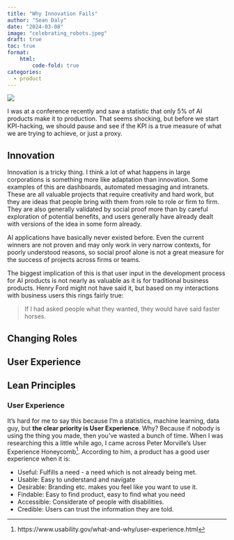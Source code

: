 ```yaml
---
title: "Why Innovation Fails"
author: "Sean Daly"
date: "2024-03-08"
image: "celebrating_robots.jpeg"
draft: true
toc: true
format:
    html:
        code-fold: true
categories:
  - product
---
```


![](celebrating_robots.png){fig-align="center"}

I was at a conference recently and saw a statistic that only 5% of AI products make it to production. That seems shocking, but before we start KPI-hacking, we should pause and see if the KPI is a true measure of what we are trying to achieve, or just a proxy.

## Innovation

Innovation is a tricky thing. I think a lot of what happens in large corporations is something more like adaptation than innovation. Some examples of this are dashboards, automated messaging and intranets. These are all valuable projects that require creativity and hard work, but they are ideas that people bring with them from role to role or firm to firm. They are also generally validated by social proof more than by careful exploration of potential benefits, and users generally have already dealt with versions of the idea in some form already.

AI applications have basically never existed before. Even the current winners are not proven and may only work in very narrow contexts, for poorly understood reasons, so social proof alone is not a great measure for the success of projects across firms or teams.

The biggest implication of this is that user input in the development process for AI products is not nearly as valuable as it is for traditional business products. Henry Ford might not have said it, but based on my interactions with business users this rings fairly true:

> If I had asked people what they wanted, they would have said faster horses.

## Changing Roles




## User Experience



## Lean Principles














<!-- I started a job recently as an AI Program Manager, so I've been trying to distill the key elements to describe what a successful AI product would have. 

It's a pretty tough thing to do. It's tough because AI is like a lot of things in the corporate world, there's a sort of surficial understanding of what things are, but when you dig into the details it usually turns out that different people understand them to be completely different things. One example of this is the term "market segment". It obviously makes sense that market segments are subjective, but you'd be surprised how many people in the same firm, in different roles, have a different idea of what a market segment is or should be.

This doesn't matter to me at all in my daily life, but try to actually build something means I have to nail these ideas down.

## What is AI?

I've given the talk many times about how AI is a blanket term that can cover statistical, machine-learning and rule-based systems that can do tasks that people would have had to do in the past. It's pretty clear though, that when regular people say AI they're talking about some kind of human-like entity that's able to do a bunch of very smart things really quickly, and achieve some aim that the user wanted to get done in a kind of magical way. 

There's concepts in software engineering of "procedural" v. "declarative" programming. Procedural programming involves setting out all the steps to achieve a particular goal. It's what you do with excel: you set up a bunch of calculations, then when you change one of the inputs the calculations work themselves out one-by-one to give you the answer. It works great, but it requires you to set up the calculation ahead of time. Declarative programming only requires you to say what your goals and inputs are: the computer works out the rest.

So I'm going to say that **AI is a machine that gives me what I want based on a short description of my goals and some input data.**

## What is a good AI product

I've played around with these ideas quite a bit, and I think the elements of an AI product have to consider the following, in order of priority:

- Business Problem
- User Experience
- Data
- AI System

### Business Problem

Why do we set up a situation where we pit solutions against problems? Why not just put products into the world if they seem like they make sense? Well, it turns out that phrasing a product as a solution to a problem allows you to phrase a hypothesis that can be tested. Here is an example:

    - **Problem**: We assume that our current customer management processes are inadequate, leading to inconsistent customer experiences, missed sales opportunities, and inefficient operations. 
    - **Solution**: We believe that implementing a CRM will allow client service staff to access a common source of knowledge about the client relationship, leading to a more consistent client experience; it will help to identify opportunities for cross-selling, and for re-prospecting old clients; and will help streamline operations.
    - **Metrics**: We believe that this will result in a decline in client churn by 5% per year, and an increase in cross-selling of 10% per year.

Now, we can actually test our assumptions one by one, using surveys, interviews, protoypes etc., for both the problem and then the solution. metrics are an important part of the process, as these will help to define whether the product is delivering value for the business. -->

<!-- Most decently large organizations will have some kind of process that uses business cases for project approval. The purpose of a business case is quite logical: to spell out the benefits of a project and how it will outweigh the costs. As a process, starting ab initio, it makes sense as a way to think about a project. I have come to see relying on them for project approval to be problematic though, for example^[Please note that I am in favor of CRMs when they are part of a broader strategic plan to use the data they aggregate for analytics, marketing etc.!]:

- They are often a means to justify a solution, e.g. "implementing a CRM will solve our problem of having no CRM".
- Impacts to revenue and expenses are impossible to estimate. Especially when businesses don't know how much a specific task generates or costs. How do you answer a question like "how much of our revenue is due to post meeting note-taking and note sharing, and how much does making and sharing notes cost us".
- The loop is never closed after a project is complete. Did the project generate revenue or cut expenses? Was that 5% growth in revenue due to a new CRM or did the sales team work harder? If the sales team hires more office admin staff to enter data into the CRM, is that expense considered?

The way forward instead, I think, is to follow a lean innovation methodology. It's not perfect, but I like the Lean Innovation Guide by David Griesbach. He lays out a fairly simple scheme:

![](lean innovation process.png){fig-align="center"}

In many ways, this does in face follow the ideals of the business case, but instead of making approval of a project dependent on a fully planned project, you build prototypes and iterate on the product to let it speak for itself. If the product makes sense, people will let you know: they will literally call you and ask you how it's going.

Following a lean product development cycle with prototyping to prove out value in the organization is also a way of managing the risk of innovation th

![](evolutionary risk management.png){fig-align="center"} -->

### User Experience

It's hard for me to say this because I'm a statistics, machine learning, data guy, but **the clear priority is User Experience**. Why? Because if nobody is using the thing you made, then you've wasted a bunch of time. When I was researching this a little while ago, I came across Peter Morville's User Experience Honeycomb^[https://www.usability.gov/what-and-why/user-experience.html]. According to him, a product has a good user experience when it is:

- Useful: Fulfills a need - a need which is not already being met.
- Usable: Easy to understand and navigate
- Desirable: Branding etc. makes you feel like you want to use it.
- Findable: Easy to find product, easy to find what you need
- Accessible: Considerate of people with disabilities.
- Credible: Users can trust the information they are told.

